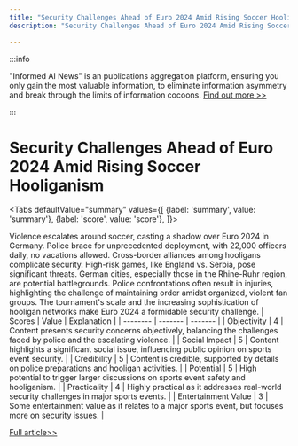 ```yaml
---
title: "Security Challenges Ahead of Euro 2024 Amid Rising Soccer Hooliganism"
description: "Security Challenges Ahead of Euro 2024 Amid Rising Soccer Hooliganism"

---
```



:::info

"Informed AI News" is an publications aggregation platform, ensuring you only gain the most valuable information, to eliminate information asymmetry and break through the limits of information cocoons.  [Find out more >>](/)

:::

# Security Challenges Ahead of Euro 2024 Amid Rising Soccer Hooliganism


<Tabs
	defaultValue="summary"
	values={[
	{label: 'summary', value: 'summary'},
	{label: 'score', value: 'score'},
]}>
<TabItem value="summary">


Violence escalates around soccer, casting a shadow over Euro 2024 in Germany. Police brace for unprecedented deployment, with 22,000 officers daily, no vacations allowed. Cross-border alliances among hooligans complicate security. High-risk games, like England vs. Serbia, pose significant threats. German cities, especially those in the Rhine-Ruhr region, are potential battlegrounds. Police confrontations often result in injuries, highlighting the challenge of maintaining order amidst organized, violent fan groups. The tournament's scale and the increasing sophistication of hooligan networks make Euro 2024 a formidable security challenge.
</TabItem>
<TabItem value="score">
	| Scores     | Value   | Explanation |
	| -------- | ------- | ------- |
	| Objectivity  | 4    | Content presents security concerns objectively, balancing the challenges faced by police and the escalating violence.    |
	| Social Impact | 5     | Content highlights a significant social issue, influencing public opinion on sports event security.    |
	| Credibility    | 5    | Content is credible, supported by details on police preparations and hooligan activities.    |
	| Potential    | 5    | High potential to trigger larger discussions on sports event safety and hooliganism.    |
	| Practicality    | 4    | Highly practical as it addresses real-world security challenges in major sports events.    |
	| Entertainment Value    | 3    | Some entertainment value as it relates to a major sports event, but focuses more on security issues.    |
</TabItem>
</Tabs>

[Full article>>](https://apnews.com/article/euro-2024-germany-security-hooligans-violence-police-e9500de8237fc6227b440136bd7a69cd)
